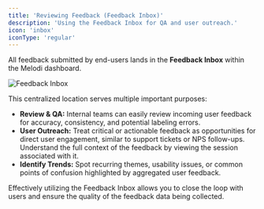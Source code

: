 ```yaml
---
title: 'Reviewing Feedback (Feedback Inbox)'
description: 'Using the Feedback Inbox for QA and user outreach.'
icon: 'inbox'
iconType: 'regular'
---
```


All feedback submitted by end-users lands in the **Feedback Inbox** within the Melodi dashboard.

![Feedback Inbox](/images/feedback-inbox.png)

This centralized location serves multiple important purposes:

*   **Review & QA:** Internal teams can easily review incoming user feedback for accuracy, consistency, and potential labeling errors.
*   **User Outreach:** Treat critical or actionable feedback as opportunities for direct user engagement, similar to support tickets or NPS follow-ups. Understand the full context of the feedback by viewing the session associated with it.
*   **Identify Trends:** Spot recurring themes, usability issues, or common points of confusion highlighted by aggregated user feedback.

Effectively utilizing the Feedback Inbox allows you to close the loop with users and ensure the quality of the feedback data being collected. 